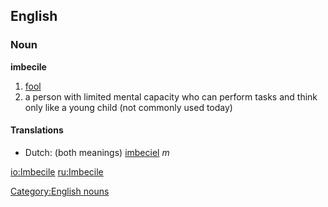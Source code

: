 ==English==
===Noun===
'''imbecile''' 
#[[fool]]
#a person with limited mental capacity who can perform tasks and think only like a young child (not commonly used today)

====Translations====
*Dutch: (both meanings) [[imbeciel]] ''m''

[[Category:English nouns]]

[[io:Imbecile]]
[[ru:Imbecile]]